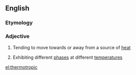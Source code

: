 ==English==

===Etymology===
{{confix|thermo|tropic|lang=en}}

===Adjective===
{{en-adj}}

# {{label|en|biology|of a plant}} Tending to move towards or away from a source of [[heat]]
# {{label|en|physics|of a liquid crystal}} Exhibiting different [[phase]]s at different [[temperature]]s

[[el:thermotropic]]